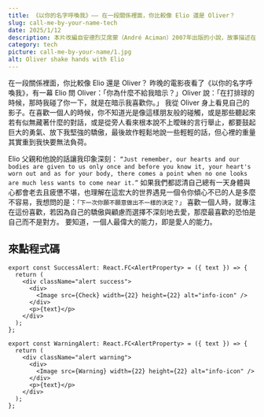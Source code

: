 ```yaml
---
title: 《以你的名字呼喚我》—— 在一段關係裡面，你比較像 Elio 還是 Oliver？
slug: call-me-by-your-name-tech
date: 2025/1/12
description: 本片改編自安德烈艾席蒙（André Aciman）2007年出版的小說，故事描述在1983年的夏天、義大利北部，17歲的男孩艾里歐遇見了來自美國、擔任父親研究助理的奧立佛，奧立佛住進了他們的別墅，艾里歐與奧立佛在這短短六星期的夏日時光中，壓抑的情感不斷暗湧騷動著，但兩人都明白這段時光終究會有結束的那一天。
category: tech
picture: call-me-by-your-name/1.jpg
alt: Oliver shake hands with Elio
---
```


在一段關係裡面，你比較像 Elio 還是 Oliver？
昨晚的電影夜看了《以你的名字呼喚我》，有一幕 Elio 問 Oliver：「你為什麼不給我暗示？」Oliver 說：「在打排球的時候，那時我碰了你一下，就是在暗示我喜歡你。」
我從 Oliver 身上看見自己的影子。在喜歡一個人的時候，你不知道光是像這樣朋友般的碰觸，或是那些聽起來若有似無藏著什麼的對話，或是從旁人看來根本說不上曖昧的言行舉止，都要鼓起巨大的勇氣、放下我堅強的驕傲，最後故作輕鬆地說一些輕輕的話，但心裡的重量其實重到我快要無法負荷。

<InfoAlert text="你好我是一個資訊欄喔！你比較像 Elio 還是 Oliver？ 昨晚的電影夜看了《以你的名字呼喚我》，有一幕 Elio 問 Oliver：「你為什麼不給我暗示？」" />

<BlogInsertImage path="call-me-by-your-name/2.jpg" alt="Oliver is sad" />

Elio 父親和他說的話讓我印象深刻： `“Just remember, our hearts and our bodies are given
to us only once and before you know it, your heart's worn out and as for your body,
there comes a point when no one looks are much less wants to come near it.”` 如果我們都認清自己總有一天身體與心都會老去且疲憊不堪，也理解在這宏大的世界遇見一個令你傾心不已的人是多麼不容易，我想問的是：`「下一次你願不願意做出不一樣的決定？」`
喜歡一個人時，就專注在這份喜歡，若因為自己的驕傲與顧慮而選擇不深刻地去愛，那麼最喜歡的恐怕是自己而不是對方。
要知道，一個人最偉大的能力，即是愛人的能力。

<SuccessAlert text="你好我是一個綠色的資訊欄喔！你比較像 Elio 還是 Oliver？ 昨晚的電影夜看了《以你的名字呼喚我》，有一幕 Elio 問 Oliver：「你為什麼不給我暗示？」" />

<ErrorAlert text="你好我是一個紅色的資訊欄喔！你比較像 Elio 還是 Oliver？ 昨晚的電影夜看了《以你的名字呼喚我》，有一幕 Elio 問 Oliver：「你為什麼不給我暗示？」" />

<WarningAlert text="你好我是一個黃色的資訊欄喔！你比較像 Elio 還是 Oliver？ 昨晚的電影夜看了《以你的名字呼喚我》，有一幕 Elio 問 Oliver：「你為什麼不給我暗示？」" />

## 來點程式碼

```jsx:pages/index.tsx {1,3-5}
export const SuccessAlert: React.FC<AlertProperty> = ({ text }) => {
  return (
    <div className="alert success">
      <div>
        <Image src={Check} width={22} height={22} alt="info-icon" />
      </div>
      <p>{text}</p>
    </div>
  );
};

export const WarningAlert: React.FC<AlertProperty> = ({ text }) => {
  return (
    <div className="alert warning">
      <div>
        <Image src={Warning} width={22} height={22} alt="info-icon" />
      </div>
      <p>{text}</p>
    </div>
  );
};
```
